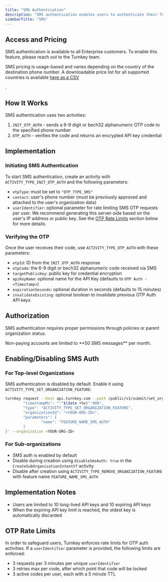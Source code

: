 ```yaml
---
title: "SMS Authentication"
description: "SMS authentication enables users to authenticate their Turnkey account using their phone number via a 6-9 digit or bech32 alphanumeric one-time password (OTP). When authenticated, users receive an expiring API key stored in memory within an iframe, which functions like a session key to access their wallet."
sidebarTitle: "SMS"
---
```


## Access and Pricing

SMS authentication is available to all Enterprise customers. To enable this feature, please reach out to the Turnkey team.

SMS pricing is usage-based and varies depending on the country of the destination phone number. A downloadable price list for all supported countries is available <a href="https://tkhq-prod-public-content.s3.us-east-1.amazonaws.com/sms-prices.csv">
here as a CSV</a>

.

## How It Works

SMS authentication uses two activities:

1. `INIT_OTP_AUTH` - sends a 6-9 digit or bech32 alphanumeric OTP code to the specified phone number
2. `OTP_AUTH` - verifies the code and returns an encrypted API key credential

## Implementation

### Initiating SMS Authentication

To start SMS authentication, create an activity with `ACTIVITY_TYPE_INIT_OTP_AUTH` and the following parameters:

- `otpType`: must be set to `"OTP_TYPE_SMS"`
- `contact`: user's phone number (must be previously approved and attached to the user's organization data)
- `userIdentifier`: optional parameter for rate limiting SMS OTP requests per user.
  We recommend generating this server-side based on the user's IP address or public key.
  See the [OTP Rate Limits](#otp-rate-limits) section below for more details.

### Verifying the OTP

Once the user receives their code, use `ACTIVITY_TYPE_OTP_AUTH` with these parameters:

- `otpId`: ID from the `INIT_OTP_AUTH` response
- `otpCode`: the 6-9 digit or bech32 alphanumeric code received via SMS
- `targetPublicKey`: public key for credential encryption
- `apiKeyName`: optional name for the API Key (defaults to `OTP Auth - <Timestamp>`)
- `expirationSeconds`: optional duration in seconds (defaults to 15 minutes)
- `invalidateExisting`: optional boolean to invalidate previous OTP Auth API keys

## Authorization

SMS authentication requires proper permissions through policies or parent organization status.

<Info>
  Non-paying accounts are limited to **50 SMS messages** per month.
</Info>

## Enabling/Disabling SMS Auth

### For Top-level Organizations

SMS authentication is disabled by default. Enable it using `ACTIVITY_TYPE_SET_ORGANIZATION_FEATURE`:

```bash
turnkey request --host api.turnkey.com --path /public/v1/submit/set_organization_feature --body '{
        "timestampMs": "'"$(date +%s)"'000",
        "type": "ACTIVITY_TYPE_SET_ORGANIZATION_FEATURE",
        "organizationId": "<YOUR-ORG-ID>",
        "parameters": {
                "name": "FEATURE_NAME_SMS_AUTH"
        }
}' --organization <YOUR-ORG-ID>
```

### For Sub-organizations

- SMS auth is enabled by default
- Disable during creation using `disableSmsAuth: true` in the `CreateSubOrganizationIntentV7` activity
- Disable after creation using `ACTIVITY_TYPE_REMOVE_ORGANIZATION_FEATURE` with feature name `FEATURE_NAME_SMS_AUTH`

## Implementation Notes

- Users are limited to 10 long-lived API keys and 10 expiring API keys
- When the expiring API key limit is reached, the oldest key is automatically discarded

## OTP Rate Limits

In order to safeguard users, Turnkey enforces rate limits for OTP auth activities. If a `userIdentifier` parameter is provided, the following limits are enforced:

- 3 requests per 3 minutes per unique `userIdentifier`
- 3 retries max per code, after which point that code will be locked
- 3 active codes per user, each with a 5 minute TTL